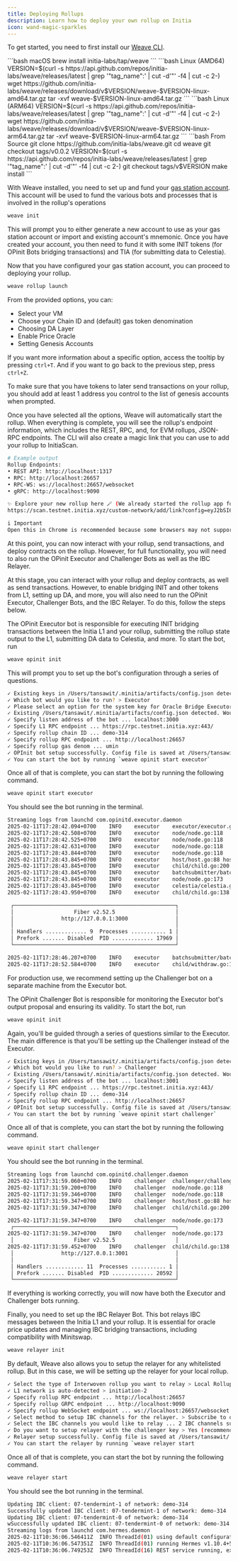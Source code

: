 ```yaml
---
title: Deploying Rollups
description: Learn how to deploy your own rollup on Initia
icon: wand-magic-sparkles
---
```


<Steps>
<Step title="Install Weave">

To get started, you need to first install our [Weave CLI](https://github.com/initia-labs/weave).

<CodeGroup>
```bash macOS
brew install initia-labs/tap/weave
```
```bash Linux (AMD64)
VERSION=$(curl -s https://api.github.com/repos/initia-labs/weave/releases/latest | grep '"tag_name":' | cut -d'"' -f4 | cut -c 2-)
wget https://github.com/initia-labs/weave/releases/download/v$VERSION/weave-$VERSION-linux-amd64.tar.gz
tar -xvf weave-$VERSION-linux-amd64.tar.gz
```
```bash Linux (ARM64)
VERSION=$(curl -s https://api.github.com/repos/initia-labs/weave/releases/latest | grep '"tag_name":' | cut -d'"' -f4 | cut -c 2-)
wget https://github.com/initia-labs/weave/releases/download/v$VERSION/weave-$VERSION-linux-arm64.tar.gz
tar -xvf weave-$VERSION-linux-arm64.tar.gz
```
```bash From Source
git clone https://github.com/initia-labs/weave.git
cd weave
git checkout tags/v0.0.2
VERSION=$(curl -s https://api.github.com/repos/initia-labs/weave/releases/latest | grep '"tag_name":' | cut -d'"' -f4 | cut -c 2-)
git checkout tags/v$VERSION
make install
```
</CodeGroup>
</Step>

<Step title="Configure Weave and Gas Station Account">

With Weave installed, you need to set up and fund your [gas station account](/developers/developer-guides/tools/clis/weave-cli/gas-station). This account will be used to fund the various bots and processes that is involved in the rollup's operations

```sh
weave init
```

This will prompt you to either generate a new account to use as your gas station account or import and existing account's mnemonic. Once you have created your account, you then need to fund it with some INIT tokens (for OPinit Bots bridging transactions) and TIA (for submitting data to Celestia).

</Step>
<Step title="Deploy the Rollup">

Now that you have configured your gas station account, you can proceed to deploying your rollup.

```sh
weave rollup launch
```

From the provided options, you can:

- Select your VM
- Choose your Chain ID and (default) gas token denomination
- Choosing DA Layer
- Enable Price Oracle
- Setting Genesis Accounts

If you want more information about a specific option, access the tooltip by pressing `ctrl+T`. And if you want to go back to the previous step, press `ctrl+Z`.

<Warning>
To make sure that you have tokens to later send transactions on your rollup, you should add at least 1 address you control to the list of genesis accounts when prompted.
</Warning>

Once you have selected all the options, Weave will automatically start the rollup. When everything is complete, you will see the rollup's endpoint information, which includes the REST, RPC, and, for EVM rollups, JSON-RPC endpoints. The CLI will also create a magic link that you can use to add your rollup to InitiaScan.

```sh
# Example output
Rollup Endpoints:
• REST API: http://localhost:1317
• RPC: http://localhost:26657
• RPC-WS: ws://localhost:26657/websocket
• gRPC: http://localhost:9090

✨ Explore your new rollup here 🪄 (We already started the rollup app for you)
https://scan.testnet.initia.xyz/custom-network/add/link?config=eyJ2bSI6Im1vdmUiLCJjaGFpbklkIjoiZGVtby0zMTQiLCJtaW5HYXNQcmljZSI6MCwiZGVub20iOiJ1bWluIiwibGNkIjoiaHR0cDovL2xvY2FsaG9zdDoxMzE3IiwicnBjIjoiaHR0cDovL2xvY2FsaG9zdDoyNjY1NyJ9

i Important
Open this in Chrome is recommended because some browsers may not support localhost access from a different host, or edit your browser's settings to allow it if necessary.
```

At this point, you can now interact with your rollup, send transactions, and deploy contracts on the rollup. However, for full functionality, you will need to also run the OPinit Executor and Challenger Bots as well as the IBC Relayer.

<Note>
At this stage, you can interact with your rollup and deploy contracts, as well as send transactions. However, to enable bridging INIT and other tokens from L1, setting up DA, and more, you will also need to run the OPinit Executor, Challenger Bots, and the IBC Relayer. To do this, follow the steps below.
</Note>

</Step>

<Step title="Start the OPinit Executor">

The OPinit Executor bot is responsible for executing INIT bridging transactions between the Initia L1 and your rollup, submitting the rollup state output to the L1, submitting DA data to Celestia, and more. To start the bot, run

```sh
weave opinit init
```
This will prompt you to set up the bot's configuration through a series of questions.

```sh
✓ Existing keys in /Users/tansawit/.minitia/artifacts/config.json detected. Would you like to add these to the keyring before proceeding? > Yes, use detected keys
✓ Which bot would you like to run? > Executor
✓ Please select an option for the system key for Oracle Bridge Executor > Generate new system key
✓ Existing /Users/tansawit/.minitia/artifacts/config.json detected. Would you like to use the data in this file to pre-fill some fields? > Yes, prefill
✓ Specify listen address of the bot ... localhost:3000
✓ Specify L1 RPC endpoint ... https://rpc.testnet.initia.xyz:443/
✓ Specify rollup chain ID ... demo-314
✓ Specify rollup RPC endpoint ... http://localhost:26657
✓ Specify rollup gas denom ... umin
✓ OPInit bot setup successfully. Config file is saved at /Users/tansawit/.opinit/executor.json. Feel free to modify it as needed.
✓ You can start the bot by running `weave opinit start executor`
```

Once all of that is complete, you can start the bot by running the following command.

```sh
weave opinit start executor
```

You should see the bot running in the terminal.

```sh
Streaming logs from launchd com.opinitd.executor.daemon
2025-02-11T17:28:42.094+0700	INFO	executor	executor/executor.go:80	bridge info	{"id": 659, "submission_interval": 60}
2025-02-11T17:28:42.508+0700	INFO	executor	node/node.go:118	initialize height
2025-02-11T17:28:42.525+0700	INFO	executor	node/node.go:118	initialize height
2025-02-11T17:28:42.631+0700	INFO	executor	node/node.go:118	initialize height
2025-02-11T17:28:43.844+0700	INFO	executor	node/node.go:118	initialize height
2025-02-11T17:28:43.845+0700	INFO	executor	host/host.go:88	host start	{"height": 5315486}
2025-02-11T17:28:43.845+0700	INFO	executor	child/child.go:200	child start	{"height": 1}
2025-02-11T17:28:43.845+0700	INFO	executor	batchsubmitter/batch_submitter.go:153	batch start	{"height": 1}
2025-02-11T17:28:43.845+0700	INFO	executor	node/node.go:173	tx checker looper stopped
2025-02-11T17:28:43.845+0700	INFO	executor	celestia/celestia.go:98	celestia start
2025-02-11T17:28:43.950+0700	INFO	executor	child/child.go:138	initialize tree	{"index": 1}

 ┌───────────────────────────────────────────────────┐ 
 │                   Fiber v2.52.5                   │ 
 │               http://127.0.0.1:3000               │ 
 │                                                   │ 
 │ Handlers ............. 9  Processes ........... 1 │ 
 │ Prefork ....... Disabled  PID ............. 17969 │ 
 └───────────────────────────────────────────────────┘ 

2025-02-11T17:28:46.207+0700	INFO	executor	batchsubmitter/batch.go:173	finalize batch	{"height": 54, "batch start": 1, "batch end": 54, "batch size": 47462, "chunks": 1, "txs": 2}
2025-02-11T17:28:52.584+0700	INFO	executor	child/withdraw.go:174	finalize working tree	{"tree_index": 1, "height": 54, "start_leaf_index": 1, "num_leaves": 0, "storage_root": "AAAAAAAAAAAAAAAAAAAAAAAAAAAAAAAAAAAAAAAAAAA="}
```
</Step>
<Step title="Start the OPinit Challenger">

<Warning>
For production use, we recommend setting up the Challenger bot on a separate machine from the Executor bot. 
</Warning>

The OPinit Challenger Bot is responsible for monitoring the Executor bot's output proposal and ensuring its validity. To start the bot, run

```sh
weave opinit init
```

Again, you'll be guided through a series of questions similar to the Executor. The main difference is that you'll be setting up the Challenger instead of the Executor.

```sh
✓ Existing keys in /Users/tansawit/.minitia/artifacts/config.json detected. Would you like to add these to the keyring before proceeding? > Yes, use detected keys
✓ Which bot would you like to run? > Challenger
✓ Existing /Users/tansawit/.minitia/artifacts/config.json detected. Would you like to use the data in this file to pre-fill some fields? > Yes, prefill
✓ Specify listen address of the bot ... localhost:3001
✓ Specify L1 RPC endpoint ... https://rpc.testnet.initia.xyz:443/
✓ Specify rollup chain ID ... demo-314
✓ Specify rollup RPC endpoint ... http://localhost:26657
✓ OPInit bot setup successfully. Config file is saved at /Users/tansawit/.opinit/challenger.json. Feel free to modify it as needed.
✓ You can start the bot by running `weave opinit start challenger`
```

Once all of that is complete, you can start the bot by running the following command.

```sh
weave opinit start challenger
```

You should see the bot running in the terminal.

```sh
Streaming logs from launchd com.opinitd.challenger.daemon
2025-02-11T17:31:59.060+0700	INFO	challenger	challenger/challenger.go:94	bridge info	{"id": 659, "submission_interval": 60}
2025-02-11T17:31:59.200+0700	INFO	challenger	node/node.go:118	initialize height
2025-02-11T17:31:59.346+0700	INFO	challenger	node/node.go:118	initialize height
2025-02-11T17:31:59.347+0700	INFO	challenger	host/host.go:88	host start	{"height": 5315486}
2025-02-11T17:31:59.347+0700	INFO	challenger	child/child.go:200	child start	{"height": 1}

2025-02-11T17:31:59.347+0700	INFO	challenger	node/node.go:173	tx checker looper stopped
 ┌───────────────────────────────────────────────────┐ 
2025-02-11T17:31:59.347+0700	INFO	challenger	node/node.go:173	tx checker looper stopped
 │                   Fiber v2.52.5                   │ 
2025-02-11T17:31:59.452+0700	INFO	challenger	child/child.go:138	initialize tree	{"index": 1}
 │               http://127.0.0.1:3001               │ 
 │                                                   │ 
 │ Handlers ............ 11  Processes ........... 1 │ 
 │ Prefork ....... Disabled  PID ............. 20592 │ 
 └───────────────────────────────────────────────────┘ 
 ```

If everything is working correctly, you will now have both the Executor and Challenger bots running.

</Step>
<Step title="Start the IBC Relayer">
Finally, you need to set up the IBC Relayer Bot. This bot relays IBC messages between the Initia L1 and your rollup. It is essential for oracle price updates and managing IBC bridging transactions, including compatibility with Minitswap.

```sh
weave relayer init
```

By default, Weave also allows you to setup the relayer for any whitelisted rollup. But in this case, we will be setting up the relayer for your local rollup.

```sh
✓ Select the type of Interwoven rollup you want to relay > Local Rollup (demo-314)
✓ L1 network is auto-detected > initiation-2
✓ Specify rollup RPC endpoint ... http://localhost:26657
✓ Specify rollup GRPC endpoint ... http://localhost:9090
✓ Specify rollup WebSocket endpoint ... ws://localhost:26657/websocket
✓ Select method to setup IBC channels for the relayer. > Subscribe to only `transfer` and `nft-transfer` IBC Channels (minimal setup)
✓ Select the IBC channels you would like to relay ... 2 IBC channels subscribed
✓ Do you want to setup relayer with the challenger key > Yes (recommended, open the tooltip to see the details)
✓ Relayer setup successfully. Config file is saved at /Users/tansawit/.hermes/config.toml. Feel free to modify it as needed.
✓ You can start the relayer by running `weave relayer start
```

Once all of that is complete, you can start the bot by running the following command.

```sh
weave relayer start
```

You should see the bot running in the terminal.

```sh
Updating IBC client: 07-tendermint-1 of network: demo-314
Successfully updated IBC client: 07-tendermint-1 of network: demo-314
Updating IBC client: 07-tendermint-0 of network: demo-314
wSuccessfully updated IBC client: 07-tendermint-0 of network: demo-314
Streaming logs from launchd com.hermes.daemon
2025-02-11T10:36:06.546411Z  INFO ThreadId(01) using default configuration from '/Users/tansawit/.hermes/config.toml'
2025-02-11T10:36:06.547351Z  INFO ThreadId(01) running Hermes v1.10.4+542e14f
2025-02-11T10:36:06.749253Z  INFO ThreadId(16) REST service running, exposing REST API at http://127.0.0.1:7010
```
</Step>
</Steps>
